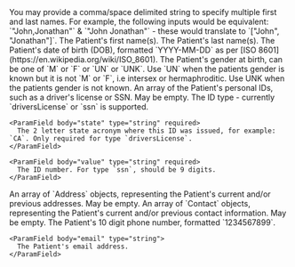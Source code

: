<Info>
  You may provide a comma/space delimited string to specify multiple first and last names. For
  example, the following inputs would be equivalent: `"John,Jonathan"` & `"John Jonathan"` - these
  would translate to `["John", "Jonathan"]`.
</Info>

<ParamField body="firstName" type="string" required>
  The Patient's first name(s).
</ParamField>

<ParamField body="lastName" type="string" required>
  The Patient's last name(s).
</ParamField>

<ParamField body="dob" type="string" required>
  The Patient's date of birth (DOB), formatted `YYYY-MM-DD` as per [ISO 8601](https://en.wikipedia.org/wiki/ISO_8601).
</ParamField>

<ParamField body="genderAtBirth" type="string" required>
  The Patient's gender at birth, can be one of `M` or `F` or `UN` or `UNK`. Use `UN` when the patients gender is known but it is not `M` or `F`, i.e intersex or hermaphroditic. 
  Use UNK when the patients gender is not known.
</ParamField>

<ParamField body="personalIdentifiers" type="PersonalIdentifier[]" optional>
  An array of the Patient's personal IDs, such as a driver's license or SSN. May be empty.

  <Expandable title="PersonalIdentifier properties">
    <ParamField body="type" type="string" required>
      The ID type - currently `driversLicense` or `ssn` is supported.
    </ParamField>

    <ParamField body="state" type="string" required>
      The 2 letter state acronym where this ID was issued, for example: `CA`. Only required for type `driversLicense`.
    </ParamField>

    <ParamField body="value" type="string" required>
      The ID number. For type `ssn`, should be 9 digits.
    </ParamField>

  </Expandable>
</ParamField>

<ParamField body="address" type="Address[]" required>
  An array of `Address` objects, representing the Patient's current and/or previous addresses. May
  be empty.
  <Snippet file="patient-address.mdx" />
</ParamField>

<ParamField body="contact" type="Contact[]">
  An array of `Contact` objects, representing the Patient's current and/or previous contact information. May be empty.
  <Expandable title="Contact properties">
    <ParamField body="phone" type="string">
      The Patient's 10 digit phone number, formatted `1234567899`.
    </ParamField>

    <ParamField body="email" type="string">
      The Patient's email address.
    </ParamField>

  </Expandable>

</ParamField>
